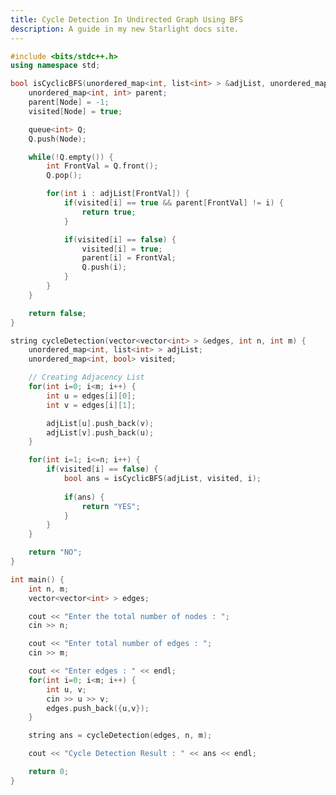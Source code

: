 ```yaml
---
title: Cycle Detection In Undirected Graph Using BFS
description: A guide in my new Starlight docs site.
---
```


```c++
#include <bits/stdc++.h>
using namespace std;

bool isCyclicBFS(unordered_map<int, list<int> > &adjList, unordered_map<int, bool> &visited, int Node) {
    unordered_map<int, int> parent;
    parent[Node] = -1;
    visited[Node] = true;

    queue<int> Q;
    Q.push(Node);

    while(!Q.empty()) {
        int FrontVal = Q.front();
        Q.pop();

        for(int i : adjList[FrontVal]) {
            if(visited[i] == true && parent[FrontVal] != i) {
                return true;
            }

            if(visited[i] == false) {
                visited[i] = true;
                parent[i] = FrontVal;
                Q.push(i);
            }
        }
    }

    return false;
}

string cycleDetection(vector<vector<int> > &edges, int n, int m) {
    unordered_map<int, list<int> > adjList;
    unordered_map<int, bool> visited;

    // Creating Adjacency List
    for(int i=0; i<m; i++) {
        int u = edges[i][0];
        int v = edges[i][1];

        adjList[u].push_back(v);
        adjList[v].push_back(u);
    }

    for(int i=1; i<=n; i++) {
        if(visited[i] == false) {
            bool ans = isCyclicBFS(adjList, visited, i);
            
            if(ans) {
                return "YES";
            }
        }
    }

    return "NO";
}

int main() {
    int n, m;
    vector<vector<int> > edges;

    cout << "Enter the total number of nodes : ";
    cin >> n;

    cout << "Enter total number of edges : ";
    cin >> m;

    cout << "Enter edges : " << endl;
    for(int i=0; i<m; i++) {
        int u, v;
        cin >> u >> v;
        edges.push_back({u,v});
    }

    string ans = cycleDetection(edges, n, m);

    cout << "Cycle Detection Result : " << ans << endl;

    return 0;
}
```
